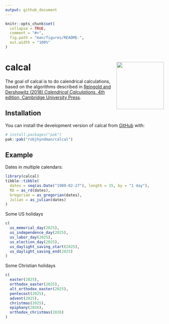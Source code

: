 ```yaml
---
output: github_document
---
```


<!-- README.md is generated from README.Rmd. Please edit that file -->

```r
knitr::opts_chunk$set(
  collapse = TRUE,
  comment = "#>",
  fig.path = "man/figures/README-",
  out.width = "100%"
)
```

# calcal <img src="man/figures/calcal-hex.png" align="right" width = 150 />


<!-- badges: start -->
<!-- badges: end -->

The goal of calcal is to do calendrical calculations, based on the algorithms described in [Reingold and
    Dershowitz (2018) *Calendrical Calculations*, 4th edition, Cambridge University Press](https://doi.org/10.1017/9781107415058).

## Installation

You can install the development version of calcal from [GitHub](https://github.com/) with:

``` r
# install.packages("pak")
pak::pak("robjhyndman/calcal")
```

## Example

Dates in multiple calendars:


```r
library(calcal)
tibble::tibble(
  dates = seq(as.Date("1900-02-27"), length = 15, by = "1 day"),
  RD = as_rd(dates),
  Gregorian = as_gregorian(dates),
  Julian = as_julian(dates)
)
```

Some US holidays

```r
c(
  us_memorial_day(2025),
  us_independence_day(2025),
  us_labor_day(2025),
  us_election_day(2025),
  us_daylight_saving_start(2025),
  us_daylight_saving_end(2025)
)
```

Some Christian holidays

```r
c(
  easter(2025),
  orthodox_easter(2025),
  alt_orthodox_easter(2025),
  pentecost(2025),
  advent(2025),
  christmas(2025),
  epiphany(2026),
  orthodox_christmas(2026)
)
```
